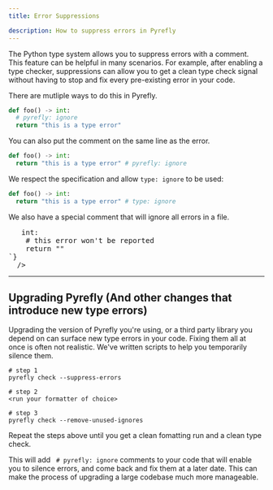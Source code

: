 ```yaml
---
title: Error Suppressions

description: How to suppress errors in Pyrefly
---
```


The Python type system allows you to suppress errors with a comment. This feature can be helpful in many scenarios. For example, after enabling a type checker, suppressions can allow you to get a clean type check signal without having to stop and fix every pre-existing error in your code.

There are mutliple ways to do this in Pyrefly.

```python
def foo() -> int:
  # pyrefly: ignore
  return "this is a type error"
```

You can also put the comment on the same line as the error.

```python
def foo() -> int:
  return "this is a type error" # pyrefly: ignore
```

We respect the specification and allow `type: ignore` to be used:

```python
def foo() -> int:
  return "this is a type error" # type: ignore
```


We also have a special comment that will ignore all errors in a file.


<pre>
  <CodeSnippet
  sampleFilename="why_hints.py"
  isCodeSnippet={true}
  codeSample={`# pyrefly: ignore-all-errors

from typing import *


def test(x: int):
  return f"{x}"

def bar() -> int:
    # this error won't be reported
    return ""
`}
  />
</pre>


----
## Upgrading Pyrefly (And other changes that introduce new type errors)

Upgrading the version of Pyrefly you're using, or a third party library you depend on can surface new type errors in your code. Fixing them all at once is often not realistic. We've written scripts to help you temporarily silence them.

```
# step 1
pyrefly check --suppress-errors
```

```
# step 2
<run your formatter of choice>
```

```
# step 3
pyrefly check --remove-unused-ignores
```
Repeat the steps above until you get a clean fomatting run and a clean type check.

This will add ` # pyrefly: ignore` comments to your code that will enable you to silence errors, and come back and fix them at a later date. This can make the process of upgrading a large codebase much more manageable.
